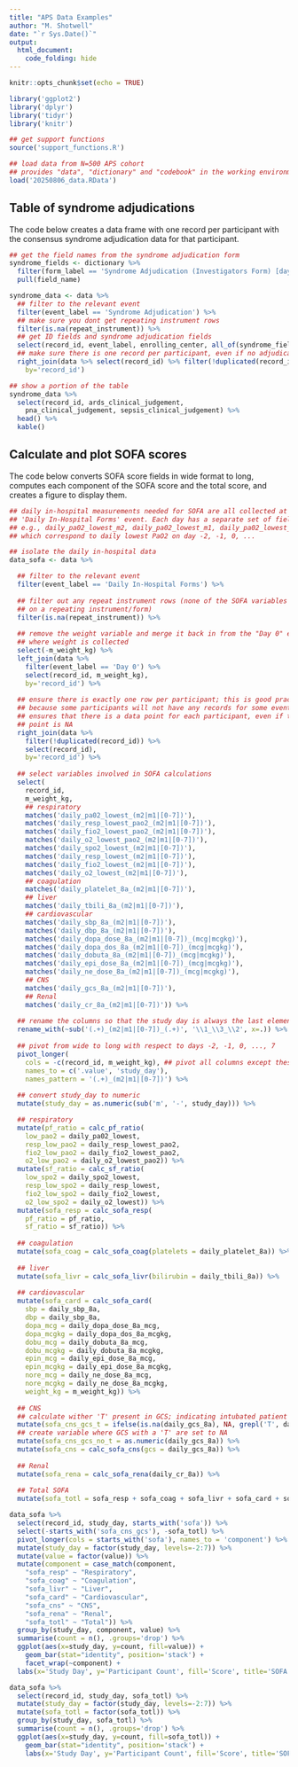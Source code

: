 ```yaml
---
title: "APS Data Examples"
author: "M. Shotwell"
date: "`r Sys.Date()`"
output: 
  html_document:
    code_folding: hide
---
```


```r
knitr::opts_chunk$set(echo = TRUE)

library('ggplot2')
library('dplyr')
library('tidyr')
library('knitr')

## get support functions
source('support_functions.R')

## load data from N=500 APS cohort
## provides "data", "dictionary" and "codebook" in the working environment
load('20250806_data.RData')
```

## Table of syndrome adjudications

The code below creates a data frame with one record per participant with the consensus syndrome adjudication data for that participant.
```r
## get the field names from the syndrome adjudication form
syndrome_fields <- dictionary %>%
  filter(form_label == 'Syndrome Adjudication (Investigators Form) [day -2 to 7]') %>%
  pull(field_name)

syndrome_data <- data %>%
  ## filter to the relevant event
  filter(event_label == 'Syndrome Adjudication') %>%
  ## make sure you dont get repeating instrument rows
  filter(is.na(repeat_instrument)) %>%
  ## get ID fields and syndrome adjudication fields
  select(record_id, event_label, enrolling_center, all_of(syndrome_fields)) %>%
  ## make sure there is one record per participant, even if no adjudication row
  right_join(data %>% select(record_id) %>% filter(!duplicated(record_id)), 
    by='record_id')

## show a portion of the table
syndrome_data %>% 
  select(record_id, ards_clinical_judgement,
    pna_clinical_judgement, sepsis_clinical_judgement) %>%
  head() %>%
  kable()
```

## Calculate and plot SOFA scores

The code below converts SOFA score fields in wide format to long, computes each component of the SOFA score and the total score, and creates a figure to display them.
```r

## daily in-hospital measurements needed for SOFA are all collected at the 
## 'Daily In-Hospital Forms' event. Each day has a separate set of fields,
## e.g., daily_pa02_lowest_m2, daily_pa02_lowest_m1, daily_pa02_lowest_0, ...
## which correspond to daily lowest PaO2 on day -2, -1, 0, ...

## isolate the daily in-hospital data
data_sofa <- data %>%

  ## filter to the relevant event
  filter(event_label == 'Daily In-Hospital Forms') %>%
  
  ## filter out any repeat instrument rows (none of the SOFA variables are
  ## on a repeating instrument/form)
  filter(is.na(repeat_instrument)) %>%
  
  ## remove the weight variable and merge it back in from the "Day 0" event
  ## where weight is collected
  select(-m_weight_kg) %>%
  left_join(data %>%
    filter(event_label == 'Day 0') %>%
    select(record_id, m_weight_kg),
    by='record_id') %>%
  
  ## ensure there is exactly one row per participant; this is good practice
  ## because some participants will not have any records for some events; this
  ## ensures that there is a data point for each participant, even if that data
  ## point is NA
  right_join(data %>%
    filter(!duplicated(record_id)) %>%
    select(record_id),
    by='record_id') %>%
  
  ## select variables involved in SOFA calculations
  select(
    record_id,
    m_weight_kg,
    ## respiratory
    matches('daily_pa02_lowest_(m2|m1|[0-7])'),
    matches('daily_resp_lowest_pao2_(m2|m1|[0-7])'),
    matches('daily_fio2_lowest_pao2_(m2|m1|[0-7])'),
    matches('daily_o2_lowest_pao2_(m2|m1|[0-7])'),
    matches('daily_spo2_lowest_(m2|m1|[0-7])'),
    matches('daily_resp_lowest_(m2|m1|[0-7])'),
    matches('daily_fio2_lowest_(m2|m1|[0-7])'),
    matches('daily_o2_lowest_(m2|m1|[0-7])'),
    ## coagulation
    matches('daily_platelet_8a_(m2|m1|[0-7])'),
    ## liver
    matches('daily_tbili_8a_(m2|m1|[0-7])'),
    ## cardiovascular
    matches('daily_sbp_8a_(m2|m1|[0-7])'),
    matches('daily_dbp_8a_(m2|m1|[0-7])'),
    matches('daily_dopa_dose_8a_(m2|m1|[0-7])_(mcg|mcgkg)'),
    matches('daily_dopa_dos_8a_(m2|m1|[0-7])_(mcg|mcgkg)'),
    matches('daily_dobuta_8a_(m2|m1|[0-7])_(mcg|mcgkg)'),
    matches('daily_epi_dose_8a_(m2|m1|[0-7])_(mcg|mcgkg)'),
    matches('daily_ne_dose_8a_(m2|m1|[0-7])_(mcg|mcgkg)'),
    ## CNS
    matches('daily_gcs_8a_(m2|m1|[0-7])'),
    ## Renal
    matches('daily_cr_8a_(m2|m1|[0-7])')) %>%
  
  ## rename the columns so that the study day is always the last element
  rename_with(~sub('(.+)_(m2|m1|[0-7])_(.+)', '\\1_\\3_\\2', x=.)) %>%
  
  ## pivot from wide to long with respect to days -2, -1, 0, ..., 7
  pivot_longer(
    cols = -c(record_id, m_weight_kg), ## pivot all columns except these
    names_to = c('.value', 'study_day'),
    names_pattern = '(.+)_(m2|m1|[0-7])') %>%
  
  ## convert study_day to numeric
  mutate(study_day = as.numeric(sub('m', '-', study_day))) %>%

  ## respiratory
  mutate(pf_ratio = calc_pf_ratio(
    low_pao2 = daily_pa02_lowest,
    resp_low_pao2 = daily_resp_lowest_pao2,
    fio2_low_pao2 = daily_fio2_lowest_pao2,
    o2_low_pao2 = daily_o2_lowest_pao2)) %>%
  mutate(sf_ratio = calc_sf_ratio(
    low_spo2 = daily_spo2_lowest,
    resp_low_spo2 = daily_resp_lowest,
    fio2_low_spo2 = daily_fio2_lowest,
    o2_low_spo2 = daily_o2_lowest)) %>%
  mutate(sofa_resp = calc_sofa_resp(
    pf_ratio = pf_ratio,
    sf_ratio = sf_ratio)) %>%
  
  ## coagulation
  mutate(sofa_coag = calc_sofa_coag(platelets = daily_platelet_8a)) %>%
  
  ## liver
  mutate(sofa_livr = calc_sofa_livr(bilirubin = daily_tbili_8a)) %>%
  
  ## cardiovascular
  mutate(sofa_card = calc_sofa_card(
    sbp = daily_sbp_8a,
    dbp = daily_sbp_8a,
    dopa_mcg = daily_dopa_dose_8a_mcg,
    dopa_mcgkg = daily_dopa_dos_8a_mcgkg,
    dobu_mcg = daily_dobuta_8a_mcg,
    dobu_mcgkg = daily_dobuta_8a_mcgkg,
    epin_mcg = daily_epi_dose_8a_mcg,
    epin_mcgkg = daily_epi_dose_8a_mcgkg,
    nore_mcg = daily_ne_dose_8a_mcg,
    nore_mcgkg = daily_ne_dose_8a_mcgkg,
    weight_kg = m_weight_kg)) %>%
  
  ## CNS
  ## calculate wither 'T' present in GCS; indicating intubated patient
  mutate(sofa_cns_gcs_t = ifelse(is.na(daily_gcs_8a), NA, grepl('T', daily_gcs_8a))) %>%
  ## create variable where GCS with a 'T' are set to NA
  mutate(sofa_cns_gcs_no_t = as.numeric(daily_gcs_8a)) %>%
  mutate(sofa_cns = calc_sofa_cns(gcs = daily_gcs_8a)) %>%
  
  ## Renal
  mutate(sofa_rena = calc_sofa_rena(daily_cr_8a)) %>%
  
  ## Total SOFA
  mutate(sofa_totl = sofa_resp + sofa_coag + sofa_livr + sofa_card + sofa_cns + sofa_rena)

data_sofa %>%
  select(record_id, study_day, starts_with('sofa')) %>%
  select(-starts_with('sofa_cns_gcs'), -sofa_totl) %>%
  pivot_longer(cols = starts_with('sofa'), names_to = 'component') %>% 
  mutate(study_day = factor(study_day, levels=-2:7)) %>%
  mutate(value = factor(value)) %>%
  mutate(component = case_match(component,
    "sofa_resp" ~ "Respiratory",
    "sofa_coag" ~ "Coagulation",
    "sofa_livr" ~ "Liver",
    "sofa_card" ~ "Cardiovascular",
    "sofa_cns" ~ "CNS",
    "sofa_rena" ~ "Renal",
    "sofa_totl" ~ "Total")) %>%
  group_by(study_day, component, value) %>%
  summarise(count = n(), .groups='drop') %>%
  ggplot(aes(x=study_day, y=count, fill=value)) +
    geom_bar(stat="identity", position='stack') +
    facet_wrap(~component) +
  labs(x='Study Day', y='Participant Count', fill='Score', title='SOFA Component Scores')

data_sofa %>%
  select(record_id, study_day, sofa_totl) %>%
  mutate(study_day = factor(study_day, levels=-2:7)) %>%
  mutate(sofa_totl = factor(sofa_totl)) %>%
  group_by(study_day, sofa_totl) %>%
  summarise(count = n(), .groups='drop') %>%
  ggplot(aes(x=study_day, y=count, fill=sofa_totl)) +
    geom_bar(stat="identity", position='stack') +
    labs(x='Study Day', y='Participant Count', fill='Score', title='SOFA Total Score')

```
